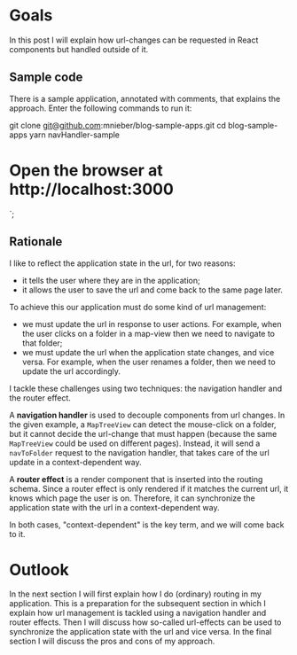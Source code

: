 # Goals

In this post I will explain how url-changes can be requested in React components but handled outside of it.

## Sample code

There is a sample application, annotated with comments, that explains the approach. Enter the following commands to run it:

git clone git@github.com:mnieber/blog-sample-apps.git
cd blog-sample-apps
yarn navHandler-sample
# Open the browser at http://localhost:3000
`;

<CodeSnippet
  lang="bash"
  addMb
  code={code1}
/>

## Rationale

I like to reflect the application state in the url, for two reasons:

- it tells the user where they are in the application;
- it allows the user to save the url and come back to the same page later.

To achieve this our application must do some kind of url management:

- we must update the url in response to user actions. For example, when the user clicks on a folder in
  a map-view then we need to navigate to that folder;
- we must update the url when the application state changes, and vice versa. For example, when
  the user renames a folder, then we need to update the url accordingly.

I tackle these challenges using two techniques: the navigation handler and the router effect.

A **navigation handler** is used to decouple components from url changes. In the given example, a `MapTreeView`
can detect the mouse-click on a folder, but it cannot decide the url-change that must happen (because the
same `MapTreeView` could be used on different pages). Instead, it will send a `navToFolder` request to the
navigation handler, that takes care of the url update in a context-dependent way.

A **router effect** is a render component that is inserted into the routing schema. Since a router effect is only
rendered if it matches the current url, it knows which page the user is on. Therefore, it can synchronize the
application state with the url in a context-dependent way.

In both cases, "context-dependent" is the key term, and we will come back to it.

# Outlook

In the next section I will first explain how I do (ordinary) routing in my application. This is a preparation
for the subsequent section in which I explain how url management is tackled using a navigation handler and
router effects. Then I will discuss how so-called url-effects can be used to synchronize the application state
with the url and vice versa. In the final section I will discuss the pros and cons of my approach.
